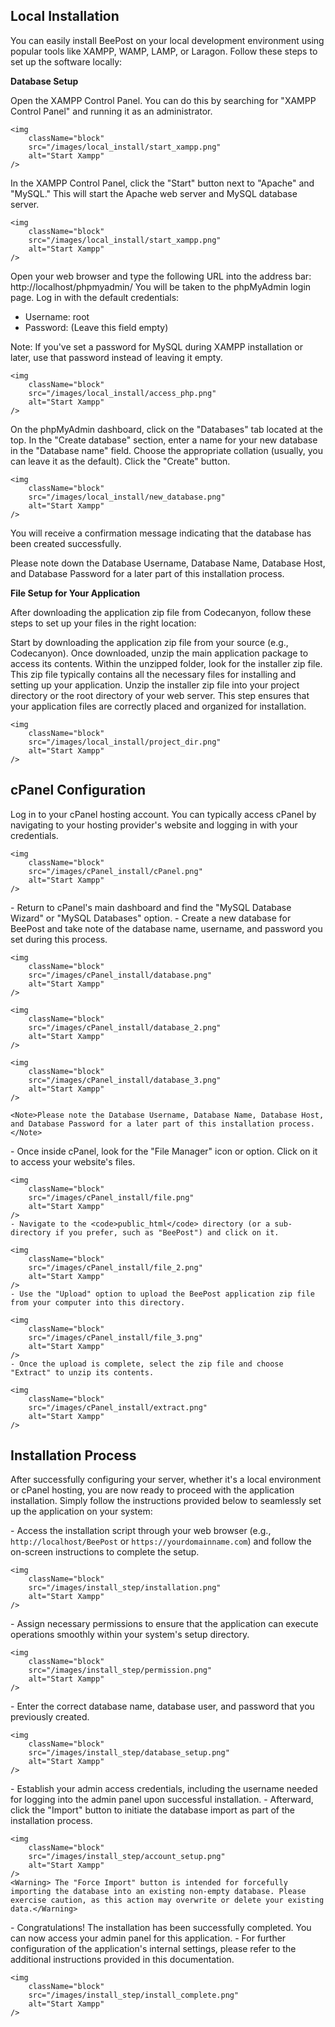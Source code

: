## Local Installation

You can easily install BeePost on your local development environment using popular tools like XAMPP, WAMP, LAMP, or Laragon. Follow these steps to set up the software locally:

**Database Setup**

<Steps>
  <Step title="Start Laragon">
    Open the XAMPP Control Panel. You can do this by searching for "XAMPP Control Panel" and running it as an administrator.

    <img
        className="block"
        src="/images/local_install/start_xampp.png"
        alt="Start Xampp"
    />
  </Step>
  <Step title="Start Apache and MySQL">
    In the XAMPP Control Panel, click the "Start" button next to "Apache" and "MySQL." This will start the Apache web server and MySQL database server.

    <img
        className="block"
        src="/images/local_install/start_xampp.png"
        alt="Start Xampp"
    />
  </Step>
  <Step title="Access phpMyAdmin">
    Open your web browser and type the following URL into the address bar: http://localhost/phpmyadmin/
  </Step>
  <Step title="Login to phpMyAdmin">
    You will be taken to the phpMyAdmin login page. Log in with the default credentials:
    <ul>
      <li>Username: root</li>
      <li>Password: (Leave this field empty)</li>
    </ul>
    Note: If you've set a password for MySQL during XAMPP installation or later, use that password instead of leaving it empty.

    <img
        className="block"
        src="/images/local_install/access_php.png"
        alt="Start Xampp"
    />
  </Step>
  <Step title="Create a New Database">
    On the phpMyAdmin dashboard, click on the "Databases" tab located at the top. In the "Create database" section, enter a name for your new database in the "Database name" field. Choose the appropriate collation (usually, you can leave it as the default). Click the "Create" button.

    <img
        className="block"
        src="/images/local_install/new_database.png"
        alt="Start Xampp"
    />
  </Step>
  <Step title="Confirmation">
    You will receive a confirmation message indicating that the database has been created successfully.
  </Step>
</Steps>

<Note> Please note down the Database Username, Database Name, Database Host, and Database Password for a later part of this installation process.</Note>

**File Setup for Your Application**

After downloading the application zip file from Codecanyon, follow these steps to set up your files in the right location:

<Steps>
  <Step title="Download and Unzip">
    Start by downloading the application zip file from your source (e.g., Codecanyon). Once downloaded, unzip the main application package to access its contents.
  </Step>
  <Step title="Locate Installer Zip">
    Within the unzipped folder, look for the installer zip file. This zip file typically contains all the necessary files for installing and setting up your application.
  </Step>
  <Step title="Extract to Project Directory">
    Unzip the installer zip file into your project directory or the root directory of your web server. This step ensures that your application files are correctly placed and organized for installation.

    <img
        className="block"
        src="/images/local_install/project_dir.png"
        alt="Start Xampp"
    />
  </Step>
</Steps>

## cPanel Configuration

<Steps>
  <Step title="Access cPanel">
    Log in to your cPanel hosting account. You can typically access cPanel by navigating to your hosting provider's website and logging in with your credentials.

    <img
        className="block"
        src="/images/cPanel_install/cPanel.png"
        alt="Start Xampp"
    />
  </Step>
  <Step title="Database Setup">
    - Return to cPanel's main dashboard and find the "MySQL Database Wizard" or "MySQL Databases" option.  
    - Create a new database for BeePost and take note of the database name, username, and password you set during this process.  

    <img
        className="block"
        src="/images/cPanel_install/database.png"
        alt="Start Xampp"
    />

    <img
        className="block"
        src="/images/cPanel_install/database_2.png"
        alt="Start Xampp"
    />

    <img
        className="block"
        src="/images/cPanel_install/database_3.png"
        alt="Start Xampp"
    />

    <Note>Please note the Database Username, Database Name, Database Host, and Database Password for a later part of this installation process.</Note>

  </Step>
  <Step title="File Setup for Your Application">
    - Once inside cPanel, look for the "File Manager" icon or option. Click on it to access your website's files. 

    <img
        className="block"
        src="/images/cPanel_install/file.png"
        alt="Start Xampp"
    /> 
    - Navigate to the <code>public_html</code> directory (or a sub-directory if you prefer, such as "BeePost") and click on it.

    <img
        className="block"
        src="/images/cPanel_install/file_2.png"
        alt="Start Xampp"
    />  
    - Use the "Upload" option to upload the BeePost application zip file from your computer into this directory.
    
    <img
        className="block"
        src="/images/cPanel_install/file_3.png"
        alt="Start Xampp"
    /> 
    - Once the upload is complete, select the zip file and choose "Extract" to unzip its contents.  

    <img
        className="block"
        src="/images/cPanel_install/extract.png"
        alt="Start Xampp"
    />
  </Step>
</Steps>

## Installation Process
After successfully configuring your server, whether it's a local environment or cPanel hosting, you are now ready to proceed with the application installation. Simply follow the instructions provided below to seamlessly set up the application on your system:

<Steps>
  <Step title="Step 1: Access Installer">
    - Access the installation script through your web browser (e.g., <code>http://localhost/BeePost</code> or <code>https://yourdomainname.com</code>) and follow the on-screen instructions to complete the setup.

    <img
        className="block"
        src="/images/install_step/installation.png"
        alt="Start Xampp"
    />
  </Step>
  <Step title="Step 2: Permissions & Requirements">
    - Assign necessary permissions to ensure that the application can execute operations smoothly within your system's setup directory.

    <img
        className="block"
        src="/images/install_step/permission.png"
        alt="Start Xampp"
    />
  </Step>
  <Step title="Step 3: Database Setup">
    - Enter the correct database name, database user, and password that you previously created.

    <img
        className="block"
        src="/images/install_step/database_setup.png"
        alt="Start Xampp"
    />
  </Step>
  <Step title="Step 4: Account Setup">
    - Establish your admin access credentials, including the username needed for logging into the admin panel upon successful installation.  
    - Afterward, click the "Import" button to initiate the database import as part of the installation process.  

    <img
        className="block"
        src="/images/install_step/account_setup.png"
        alt="Start Xampp"
    />
    <Warning> The "Force Import" button is intended for forcefully importing the database into an existing non-empty database. Please exercise caution, as this action may overwrite or delete your existing data.</Warning>
  </Step>
  <Step title="Step 5: Installation Completed Successfully">
    - Congratulations! The installation has been successfully completed. You can now access your admin panel for this application.  
    - For further configuration of the application's internal settings, please refer to the additional instructions provided in this documentation.

    <img
        className="block"
        src="/images/install_step/install_complete.png"
        alt="Start Xampp"
    />
  </Step>
</Steps>




